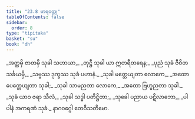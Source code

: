 ```yaml
---
title: "23.8 မာရဝတ္ထု"
tableOfContents: false
sidebar:
  order: 8
type: "tipitaka"
basket: "su"
book: "dh"
---
```



<DynamicBreadcrumb />

<Division number="331" book="dh">

<Paragraph number="356" type="verses" book="dh">
_အတ္ထမှိ ဇာတမှိ သုခါ သဟာယာ,_  
_တုဋ္ဌီ သုခါ ယာ ဣတရီတရေန;_  
_ပုညံ သုခံ ဇီဝိတသင်္ခယမှိ,_  
_သဗ္ဗဿ ဒုက္ခဿ သုခံ ပဟာနံ._  

</Paragraph>

</Division>
<Division number="332" book="dh">

<Paragraph number="357" type="verses" book="dh">
_သုခါ မတ္တေယျတာ လောကေ,_  
_အထော ပေတ္တေယျတာ သုခါ;_  
_သုခါ သာမညတာ လောကေ,_  
_အထော ဗြဟ္မညတာ သုခါ._  

</Paragraph>

</Division>
<Division number="333" book="dh">

<Paragraph number="358" type="verses" book="dh">
_သုခံ ယာဝ ဇရာ သီလံ,_  
_သုခါ သဒ္ဓါ ပတိဋ္ဌိတာ;_  
_သုခေါ ပညာယ ပဋိလာဘော,_  
_ပါပါနံ အကရဏံ သုခံ._  


</Paragraph>
</Division>

<Paragraph number="359" type="center" book="dh">
နာဂဝဂ္ဂေါ တေဝီသတိမော.
</Paragraph>